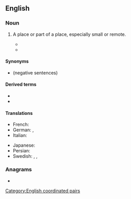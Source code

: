 ==English==

===Noun===
{{en-noun|nooks and crannies}}

# {{lb|en|idiomatic}} A place or part of a place, especially small or remote.
#: {{ux|en|Everyone went to sleep in some '''nook and cranny''' of the house.}}
#* {{quote-book|en|year=1966
|author=Pat Shaw Iversen (tr.)
|chapter=Soup from a Sausage Peg
|title=The Snow Queen and Other Tales
|edition=1st ed.
|original=Fairy Tales
|by={{w|Hans Christian Andersen}}
|page=224
|pageurl=http://books.google.com/books?id=2tjWAAAAMAAJ&q=%22from+your+own+nook+and+cranny%22#search_anchor
|passage=It's strange to come away from home, from your own '''nook and cranny''', to go by ship – which is also a kind of '''nook and cranny''' – and then suddenly be more than a hundred miles away and stand in a foreign land!}}
#* {{quote-journal|en|date=2021 April 7|author=Christian Wolmar|title=Electrification is a given... but comfort matters as well|journal=RAIL|issue=928|page=47|text=Ever since the post-war spread of the motor car, the railways have had to contend with tough competition, but have had an inherent advantage in the commuter and inter-city markets. Now they are about to face two new enemies - a technology that everyone has learnt to use and a virus that many people think lurks in every '''nook and cranny''' of the rail system.}}

====Synonyms====
* {{l|en|nook or cranny}} (negative sentences)

====Derived terms====
* {{l|en|every nook and cranny}}
* {{l|en|every old nook and cranny}}

====Translations====
{{trans-top|small or remote place}}
* French: {{t|fr|tous les coins et les recoins}}
* German: {{t+|de|Winkel|m}}, {{t|de|in jeder Ecke und jedem Winkel}} {{qualifier|in every nook and cranny}}
* Italian: {{t+|it|anfratto|m}}
{{trans-mid}}
* Japanese: {{t|ja|隅々まで|tr=sumizumi made}}
* Persian: {{t|fa|سوراخ سنبه|tr=surâx sombe}}
* Swedish: {{t+|sv|skrymsle|n}}, {{t+|sv|vrå|c}}, {{t|sv|skrymslen och vrår}}
{{trans-bottom}}

===Anagrams===
* {{anagrams|en|a=aacdknnnnoory|crook and nanny}}

[[Category:English coordinated pairs]]